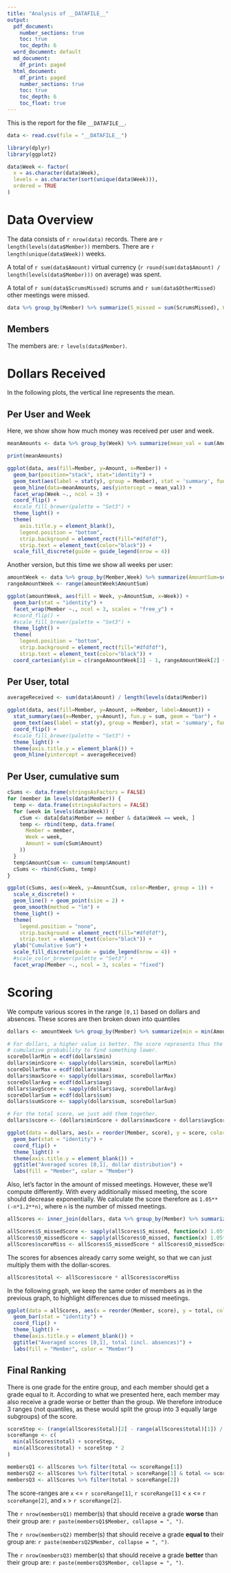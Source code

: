 ```yaml
---
title: "Analysis of __DATAFILE__"
output:
  pdf_document:
    number_sections: true
    toc: true
    toc_depth: 6
  word_document: default
  md_document:
    df_print: paged
  html_document:
    df_print: paged
    number_sections: true
    toc: true
    toc_depth: 6
    toc_float: true
---
```


This is the report for the file `__DATAFILE__`.

```r
data <- read.csv(file = "__DATAFILE__")
```
```r
library(dplyr)
library(ggplot2)

data$Week <- factor(
  x = as.character(data$Week),
  levels = as.character(sort(unique(data$Week))),
  ordered = TRUE
)
```


# Data Overview

The data consists of `r nrow(data)` records. There are `r length(levels(data$Member))` members. There are `r length(unique(data$Week))` weeks.

A total of `r sum(data$Amount)` virtual currency (`r round(sum(data$Amount) / length(levels(data$Member)))` on average) was spent.

A total of `r sum(data$ScrumsMissed)` scrums and `r sum(data$OtherMissed)` other meetings were missed.

```r
data %>% group_by(Member) %>% summarize(S_missed = sum(ScrumsMissed), O_missed = sum(OtherMissed))
```


## Members

The members are: `r levels(data$Member)`.


# Dollars Received
In the following plots, the vertical line represents the mean.

## Per User and Week

Here, we show show how much money was received per user and week.

```r
meanAmounts <- data %>% group_by(Week) %>% summarize(mean_val = sum(Amount) / length(levels(data$Member)))

print(meanAmounts)
```


```r
ggplot(data, aes(fill=Member, y=Amount, x=Member)) +
  geom_bar(position="stack", stat="identity") +
  geom_text(aes(label = stat(y), group = Member), stat = 'summary', fun.y = sum, hjust = 1.5) +
  geom_hline(data=meanAmounts, aes(yintercept = mean_val)) +
  facet_wrap(Week ~., ncol = 3) +
  coord_flip() +
  #scale_fill_brewer(palette = "Set3") +
  theme_light() +
  theme(
    axis.title.y = element_blank(),
    legend.position = "bottom",
    strip.background = element_rect(fill="#dfdfdf"),
    strip.text = element_text(color="black")) +
  scale_fill_discrete(guide = guide_legend(nrow = 4))
```

Another version, but this time we show all weeks per user:

```r
amountWeek <- data %>% group_by(Member,Week) %>% summarize(AmountSum=sum(Amount))
rangeAmountWeek <- range(amountWeek$AmountSum)

ggplot(amountWeek, aes(fill = Week, y=AmountSum, x=Week)) +
  geom_bar(stat = "identity") +
  facet_wrap(Member ~., ncol = 3, scales = "free_y") +
  #coord_flip() +
  #scale_fill_brewer(palette = "Set3") +
  theme_light() +
  theme(
    legend.position = "bottom",
    strip.background = element_rect(fill="#dfdfdf"),
    strip.text = element_text(color="black")) +
  coord_cartesian(ylim = c(rangeAmountWeek[1] - 1, rangeAmountWeek[2] + 1))

```



## Per User, total

```r
averageReceived <- sum(data$Amount) / length(levels(data$Member))

ggplot(data, aes(fill=Member, y=Amount, x=Member, label=Amount)) +
  stat_summary(aes(x=Member, y=Amount), fun.y = sum, geom = "bar") +
  geom_text(aes(label = stat(y), group = Member), stat = 'summary', fun.y = sum, hjust = 1.5) +
  coord_flip() +
  #scale_fill_brewer(palette = "Set3") +
  theme_light() +
  theme(axis.title.y = element_blank()) +
  geom_hline(yintercept = averageReceived)
```


## Per User, cumulative sum

```r
cSums <- data.frame(stringsAsFactors = FALSE)
for (member in levels(data$Member)) {
  temp <- data.frame(stringsAsFactors = FALSE)
  for (week in levels(data$Week)) {
    cSum <- data[data$Member == member & data$Week == week, ]
    temp <- rbind(temp, data.frame(
      Member = member,
      Week = week,
      Amount = sum(cSum$Amount)
    ))
  }
  temp$AmountCsum <- cumsum(temp$Amount)
  cSums <- rbind(cSums, temp)
}

ggplot(cSums, aes(x=Week, y=AmountCsum, color=Member, group = 1)) +
  scale_x_discrete() +
  geom_line() + geom_point(size = 2) +
  geom_smooth(method = "lm") + 
  theme_light() +
  theme(
    legend.position = "none",
    strip.background = element_rect(fill="#dfdfdf"),
    strip.text = element_text(color="black")) +
  ylab("Cumulative Sum") +
  scale_fill_discrete(guide = guide_legend(nrow = 4)) +
  #scale_color_brewer(palette = "Set3") +
  facet_wrap(Member ~., ncol = 3, scales = "fixed")
```


# Scoring

We compute various scores in the range `[0,1]` based on dollars and absences. These scores are then broken down into quantiles

```r
dollars <- amountWeek %>% group_by(Member) %>% summarize(min = min(AmountSum), max = max(AmountSum), avg = mean(AmountSum), sum = sum(AmountSum))

# For dollars, a higher value is better. The score represents thus the
# cumulative probability to find something lower.
scoreDollarMin = ecdf(dollars$min)
dollars$minScore <- sapply(dollars$min, scoreDollarMin)
scoreDollarMax = ecdf(dollars$max)
dollars$maxScore <- sapply(dollars$max, scoreDollarMax)
scoreDollarAvg = ecdf(dollars$avg)
dollars$avgScore <- sapply(dollars$avg, scoreDollarAvg)
scoreDollarSum = ecdf(dollars$sum)
dollars$sumScore <- sapply(dollars$sum, scoreDollarSum)

# For the total score, we just add them together.
dollars$score <- (dollars$minScore + dollars$maxScore + dollars$avgScore + dollars$sumScore) / 4
```


```r
ggplot(data = dollars, aes(x = reorder(Member, score), y = score, color = reorder(Member, -score), fill = reorder(Member, -score))) +
  geom_bar(stat = "identity") +
  coord_flip() +
  theme_light() +
  theme(axis.title.y = element_blank()) +
  ggtitle("Averaged scores [0,1], dollar distribution") +
  labs(fill = "Member", color = "Member")
```

Also, let's factor in the amount of missed meetings. However, these we'll compute differently. With every additionally missed meeting, the score should decrease exponentially. We calculate the score therefore as `1.05**(-n*1.2**n)`, where `n` is the number of missed meetings.

```r
allScores <- inner_join(dollars, data %>% group_by(Member) %>% summarize(S_missed = sum(ScrumsMissed), O_missed = sum(OtherMissed)), by = c("Member"))

allScores$S_missedScore <- sapply(allScores$S_missed, function(x) 1.05**(-x * 1.2**x))
allScores$O_missedScore <- sapply(allScores$O_missed, function(x) 1.05**(-x * 1.2**x))
allScores$scoreMiss <- allScores$S_missedScore * allScores$O_missedScore
```

The scores for absences already carry some weight, so that we can just multiply them with the dollar-scores.

```r
allScores$total <- allScores$score * allScores$scoreMiss
```

In the following graph, we keep the same order of members as in the previous graph, to highlight differences due to missed meetings.

```r
ggplot(data = allScores, aes(x = reorder(Member, score), y = total, color = reorder(Member, -score), fill = reorder(Member, -score))) +
  geom_bar(stat = "identity") +
  coord_flip() +
  theme_light() +
  theme(axis.title.y = element_blank()) +
  ggtitle("Averaged scores [0,1], total (incl. absences)") +
  labs(fill = "Member", color = "Member")
```

## Final Ranking

There is one grade for the entire group, and each member should get a grade equal to it. According to what we presented here, each member may also receive a grade worse or better than the group. We therefore introduce 3 ranges (not quantiles, as these would split the group into 3 equally large subgroups) of the score.

```r
scoreStep <- (range(allScores$total)[2] - range(allScores$total)[1]) / 3
scoreRange <- c(
  min(allScores$total) + scoreStep,
  min(allScores$total) + scoreStep * 2
)

membersQ1 <- allScores %>% filter(total <= scoreRange[1])
membersQ2 <- allScores %>% filter(total > scoreRange[1] & total <= scoreRange[2])
membersQ3 <- allScores %>% filter(total > scoreRange[2])
```

The score-ranges are `x` <= `r scoreRange[1]`, `r scoreRange[1]` < `x` <= `r scoreRange[2]`, and `x` > `r scoreRange[2]`.

The `r nrow(membersQ1)` member(s) that should receive a grade __worse__ than their group are: `r paste(membersQ1$Member, collapse = ", ")`.

The `r nrow(membersQ2)` member(s) that should receive a grade __equal to__ their group are: `r paste(membersQ2$Member, collapse = ", ")`.

The `r nrow(membersQ3)` member(s) that should receive a grade __better__ than their group are: `r paste(membersQ3$Member, collapse = ", ")`.

